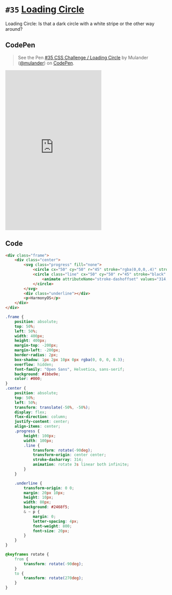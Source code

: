 
<Meta />

# `#35` [Loading Circle](https://100dayscss.com/days/35/)

Loading Circle: Is that a dark circle with a white stripe or the other way around?

## CodePen

> See the Pen [#35 CSS Challenge / Loading Circle](https://codepen.io/mulander/pen/YzdqQYP)
by Mulander ([@mulander](https://codepen.io/mulander))
on [CodePen](https://codepen.io).

<iframe
  height="500"
  className="w-full my-10 bg-gray-200"
  scrolling="no"
  title="#35 CSS Challenge / Loading Circle"
  src="https://codepen.io/mulander/embed/YzdqQYP?default-tab=html%2Cresult"
  frameBorder="no"
  loading="lazy"
  allowtransparency="true"
  allowFullScreen={true}
>

</iframe>

## Code

```html
<div class="frame">
	<div class="center">
		<svg class="progress" fill="none">
			<circle cx="50" cy="50" r="45" stroke="rgba(0,0,0,.4)" stroke-width="10px"></circle>
			<circle class="line" cx="50" cy="50" r="45" stroke="black" stroke-width="10px" stroke-linecap="round">
				<animate attributeName="stroke-dashoffset" values="314;-314" dur="4" repeatCount="indefinite" calcMode="linear" />
			</circle>
		</svg>
		<div class="underline"></div>
		<p>HarmonyOS</p>
	</div>
</div>
```

```css
.frame {
	position: absolute;
	top: 50%;
	left: 50%;
	width: 400px;
	height: 400px;
	margin-top: -200px;
	margin-left: -200px;
	border-radius: 2px;
	box-shadow: 1px 2px 10px 0px rgba(0, 0, 0, 0.3);
	overflow: hidden;
	font-family: "Open Sans", Helvetica, sans-serif;
	background: #1bbe9e;
	color: #000;
}
.center {
	position: absolute;
	top: 50%;
	left: 50%;
	transform: translate(-50%, -50%);
	display: flex;
	flex-direction: column;
	justify-content: center;
	align-items: center;
	.progress {
		height: 100px;
		width: 100px;
		.line {
			transform: rotate(-90deg);
			transform-origin: center center;
			stroke-dasharray: 314;
			animation: rotate 3s linear both infinite;
		}
	}

	.underline {
		transform-origin: 0 0;
		margin: 20px 10px;
		height: 10px;
		width: 80px;
		background: #2468f5;
		& ~ p {
			margin: 0;
			letter-spacing: 4px;
			font-weight: 800;
			font-size: 20px;
		}
	}
}

@keyframes rotate {
	from {
		transform: rotate(-90deg);
	}
	to {
		transform: rotate(270deg);
	}
}
```